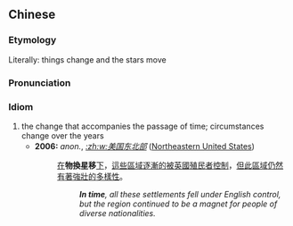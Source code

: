 {{also|物换星移}}
==Chinese==
{{zh-forms|s=物换星移}}

===Etymology===
Literally: things change and the stars move

===Pronunciation===
{{zh-pron
|m=wù huàn xīng yí
|c=mat6 wun6 sing1 ji4
|cat=id
}}

===Idiom===
{{zh-idiom}}

# the change that accompanies the passage of time; circumstances change over the years
#* '''2006:''' ''anon.'', ''[[:zh:w:美国东北部]]'' ([[w:Northeastern United States|Northeastern United States]])
#*: [[在]]'''物換星移'''[[下]]，[[這些]][[區域]][[逐漸]][[的]][[被]][[英國]][[殖民]][[者]][[控制]]，[[但]][[此]][[區域]][[仍然]][[有]][[著]][[強壯]][[的]][[多樣性]]。
#*:: '''''In time''', all these settlements fell under English control, but the region continued to be a magnet for people of diverse nationalities.''